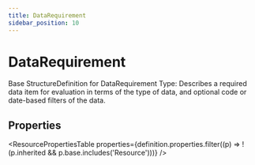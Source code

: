 ```yaml
---
title: DataRequirement
sidebar_position: 10
---
```



# DataRequirement

Base <Link to="/docs/api/fhir/resources/structuredefinition">StructureDefinition</Link> for <Link to="/docs/api/fhir/datatypes/datarequirement">DataRequirement</Link> Type: Describes a required data item for evaluation in terms of the type of data, and optional code or date-based filters of the data.

<Tabs queryString="section">
  <TabItem value="schema" label="Schema" default>

## Properties

<ResourcePropertiesTable
  properties={definition.properties.filter((p) => !(p.inherited && p.base.includes('Resource')))}
/>

  </TabItem>

</Tabs>
